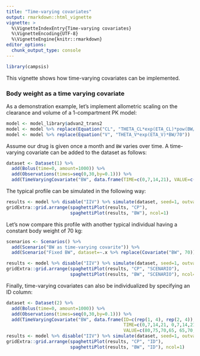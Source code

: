 ```yaml
---
title: "Time-varying covariates"
output: rmarkdown::html_vignette
vignette: >
  %\VignetteIndexEntry{Time-varying covariates}
  %\VignetteEncoding{UTF-8}
  %\VignetteEngine{knitr::rmarkdown}
editor_options: 
  chunk_output_type: console
---
```


```r
library(campsis)
```

This vignette shows how time-varying covariates can be implemented.

### Body weight as a time varying covariate

As a demonstration example, let's implement allometric scaling on the clearance and volume of a 1-compartment PK model:

```r
model <- model_library$advan2_trans2
model <- model %>% replace(Equation("CL", "THETA_CL*exp(ETA_CL)*pow(BW/70, 0.75)"))
model <- model %>% replace(Equation("V", "THETA_V*exp(ETA_V)*BW/70"))
```

Assume our drug is given once a month and `BW` varies over time. A time-varying covariate can be added to the dataset as follows:

```r
dataset <- Dataset(1) %>%
  add(Bolus(time=0, amount=1000)) %>%
  add(Observations(times=seq(0,30,by=0.1))) %>%
  add(TimeVaryingCovariate("BW", data.frame(TIME=c(0,7,14,21), VALUE=c(80,75,70,65))))
```

The typical profile can be simulated in the following way:

```r
results <- model %>% disable("IIV") %>% simulate(dataset, seed=1, outvars="BW")
gridExtra::grid.arrange(spaghettiPlot(results, "CP"),
                        spaghettiPlot(results, "BW"), ncol=1)
```

Let's now compare this profile with another typical individual having a constant body weight of 70 kg:

```r
scenarios <- Scenarios() %>%
  add(Scenario("BW as time-varying covarite")) %>%
  add(Scenario("Fixed BW", dataset=~.x %>% replace(Covariate("BW", 70))))

results <- model %>% disable("IIV") %>% simulate(dataset, seed=1, outvars="BW", scenarios=scenarios)
gridExtra::grid.arrange(spaghettiPlot(results, "CP", "SCENARIO"),
                        spaghettiPlot(results, "BW", "SCENARIO"), ncol=1)
```

Finally, time-varying covariates can also be individualized by specifying an ID column:

```r
dataset <- Dataset(2) %>%
  add(Bolus(time=0, amount=1000)) %>%
  add(Observations(times=seq(0,30,by=0.1))) %>%
  add(TimeVaryingCovariate("BW", data.frame(ID=c(rep(1, 4), rep(2, 4)),
                                            TIME=c(0,7,14,21, 0,7,14,21),
                                            VALUE=c(80,75,70,65, 65,70,75,80))))
results <- model %>% disable("IIV") %>% simulate(dataset, seed=1, outvars="BW")
gridExtra::grid.arrange(spaghettiPlot(results, "CP", "ID"),
                        spaghettiPlot(results, "BW", "ID"), ncol=1)
```